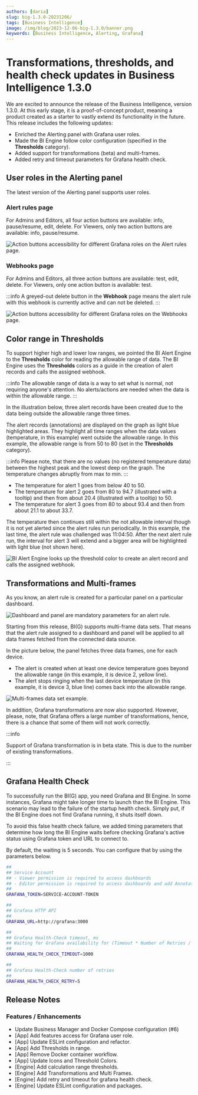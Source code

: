 ```yaml
---
authors: [daria]
slug: big-1.3.0-20231206/
tags: [Business Intelligence]
image: /img/blog/2023-12-06-big-1.3.0/banner.png
keywords: [Business Intelligence, Alerting, Grafana]
---
```



# Transformations, thresholds, and health check updates in Business Intelligence 1.3.0

We are excited to announce the release of the Business Intelligence, version 1.3.0. At this early stage, it is a proof-of-concept product, meaning a product created as a starter to vastly extend its functionality in the future. This release includes the following updates:

- Enriched the Alerting panel with Grafana user roles.
- Made the BI Engine follow color configuration (specified in the **Thresholds** category).
- Added support for transformations (beta) and multi-frames.
- Added retry and timeout parameters for Grafana health check.

<Shorts id="mAdwQ32SmMc" title="Business Intelligence 1.3.0 for Grafana." />

## User roles in the Alerting panel

The latest version of the Alerting panel supports user roles.

### Alert rules page

For Admins and Editors, all four action buttons are available: info, pause/resume, edit, delete.
For Viewers, only two action buttons are available: info, pause/resume.

<Image
  title="Action buttons accessibility for different Grafana roles on the Alert rules page."
  src="/img/blog/2023-12-06-big-1.3.0/roles.png"
/>

### Webhooks page

For Admins and Editors, all three action buttons are available: test, edit, delete.
For Viewers, only one action button is available: test.

:::info
A greyed-out delete button in the **Webhook** page means the alert rule with this webhook is currently active and can not be deleted.
:::

<Image
  title="Action buttons accessibility for different Grafana roles on the Webhooks page."
  src="/img/blog/2023-12-06-big-1.3.0/roles-hooks.png"
/>

## Color range in Thresholds

To support higher high and lower low ranges, we pointed the BI Alert Engine to the **Thresholds** color for reading the allowable range of data. The BI Engine uses the **Thresholds** colors as a guide in the creation of alert records and calls the assigned webhook.

:::info
The allowable range of data is a way to set what is normal, not requiring anyone's attention. No alerts/actions are needed when the data is within the allowable range.
:::

In the illustration below, three alert records have been created due to the data being outside the allowable range three times.

The alert records (annotations) are displayed on the graph as light blue highlighted areas. They highlight all time ranges when the data values (temperature, in this example) went outside the allowable range. In this example, the allowable range is from 50 to 80 (set in the **Thresholds** category).

:::info
Please note, that there are no values (no registered temperature data) between the highest peak and the lowest deep on the graph. The temperature changes abruptly from max to min.
:::

- The temperature for alert 1 goes from below 40 to 50.
- The temperature for alert 2 goes from 80 to 94.7 (illustrated with a tooltip) and then from about 20.4 (illustrated with a tooltip) to 50.
- The temperature for alert 3 goes from 80 to about 93.4 and then from about 21.1 to about 33.7.

The temperature then continues still within the not allowable interval though it is not yet alerted since the alert rules run periodically. In this example, the last time, the alert rule was challenged was 11:04:50. After the next alert rule run, the interval for alert 3 will extend and a bigger area will be highlighted with light blue (not shown here).

<Image
  title="BI Alert Engine looks up the threshold color to create an alert record and calls the assigned webhook."
  src="/img/blog/2023-12-06-big-1.3.0/thresh-color.png"
/>

## Transformations and Multi-frames

As you know, an alert rule is created for a particular panel on a particular dashboard.

<Image
  title="Dashboard and panel are mandatory parameters for an alert rule."
  src="/img/blog/2023-12-06-big-1.3.0/dash-panel.png"
/>

Starting from this release, BI(G) supports multi-frame data sets. That means that the alert rule assigned to a dashboard and panel will be applied to all data frames fetched from the connected data source.

In the picture below, the panel fetches three data frames, one for each device.

- The alert is created when at least one device temperature goes beyond the allowable range (in this example, it is device 2, yellow line).
- The alert stops ringing when the last device temperature (in this example, it is device 3, blue line) comes back into the allowable range.

<Image
  title="Multi-frames data set example."
  src="/img/blog/2023-12-06-big-1.3.0/multi-frame.png"
/>

In addition, Grafana transformations are now also supported. However, please, note, that Grafana offers a large number of transformations, hence, there is a chance that some of them will not work correctly.

:::info

Support of Grafana transformation is in beta state. This is due to the number of existing transformations.

:::

## Grafana Health Check

To successfully run the BI(G) app, you need Grafana and BI Engine. In some instances, Grafana might take longer time to launch than the BI Engine. This scenario may lead to the failure of the startup health check. Simply put, if the BI Engine does not find Grafana running, it shuts itself down.

To avoid this false health check failure, we added timing parameters that determine how long the BI Engine waits before checking Grafana's active status using Grafana token and URL to connect to.

By default, the waiting is 5 seconds. You can configure that by using the parameters below.

```sh
##
## Service Account
## - Viewer permission is required to access dashboards
## - Editor permission is required to access dashboards and add Annotations
##
GRAFANA_TOKEN=SERVICE-ACCOUNT-TOKEN

##
## Grafana HTTP API
##
GRAFANA_URL=http://grafana:3000

##
## Grafana Health-Check timeout, ms
## Waiting for Grafana availability for (Timeout * Number of Retries / 1000 ) seconds
##
GRAFANA_HEALTH_CHECK_TIMEOUT=1000

##
## Grafana Health-Check number of retries
##
GRAFANA_HEALTH_CHECK_RETRY=5
```

<GettingStarted />

## Release Notes

### Features / Enhancements

- Update Business Manager and Docker Compose configuration (#6)
- [App] Add features access for Grafana user role.
- [App] Update ESLint configuration and refactor.
- [App] Add Thresholds in range.
- [App] Remove Docker container workflow.
- [App] Update Icons and Threshold Colors.
- [Engine] Add calculation range thresholds.
- [Engine] Add Transformations and Multi Frames.
- [Engine] Add retry and timeout for grafana health check.
- [Engine] Update ESLint configuration and packages.

<Feedback />
